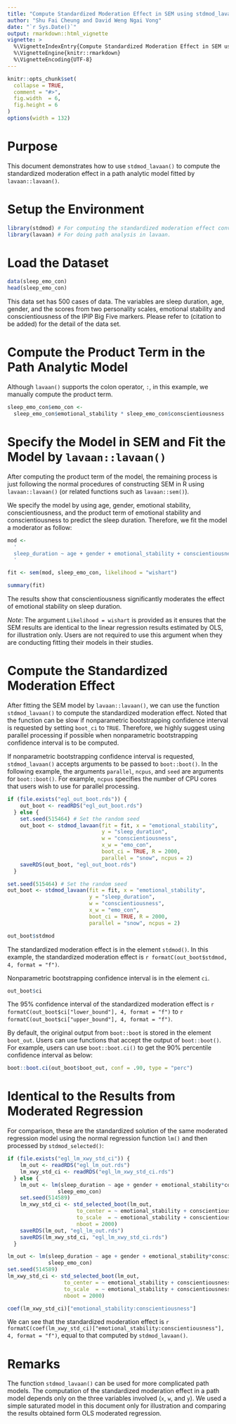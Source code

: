 ```yaml
---
title: "Compute Standardized Moderation Effect in SEM using stdmod_lavaan"
author: "Shu Fai Cheung and David Weng Ngai Vong"
date: "`r Sys.Date()`"
output: rmarkdown::html_vignette
vignette: >
  %\VignetteIndexEntry{Compute Standardized Moderation Effect in SEM using stdmod_lavaan}
  %\VignetteEngine{knitr::rmarkdown}
  %\VignetteEncoding{UTF-8}
---
```


```r
knitr::opts_chunk$set(
  collapse = TRUE,
  comment = "#>",
  fig.width  = 6, 
  fig.height = 6
)
options(width = 132)
```

# Purpose

This document demonstrates how to use `stdmod_lavaan()` to compute the
standardized moderation effect in a path analytic model fitted by `lavaan::lavaan()`.


# Setup the Environment

```r
library(stdmod) # For computing the standardized moderation effect conveniently
library(lavaan) # For doing path analysis in lavaan.
```

# Load the Dataset

```r
data(sleep_emo_con)
head(sleep_emo_con)
```

This data set has 500 cases of data. The variables are sleep duration, age,
gender,  and the scores from two personality scales, emotional stability and
conscientiousness of the IPIP Big Five markers. Please refer to
(citation to be added) for the detail of the data set.


# Compute the Product Term in the Path Analytic Model

Although `lavaan()` supports the colon operator, `:`, in this example,
we manually compute the product term.

```r
sleep_emo_con$emo_con <- 
  sleep_emo_con$emotional_stability * sleep_emo_con$conscientiousness
```

# Specify the Model in SEM and Fit the Model by `lavaan::lavaan()`

After computing the product term of the model, the remaining process is just
following the normal procedures of constructing SEM in R using `lavaan::lavaan()`
(or related functions such as `lavaan::sem()`).

We specify the model by using age, gender, emotional stability,
conscientiousness, and the product term of emotional stability and
conscientiousness to predict the sleep duration. Therefore, we fit the model
a moderator as follow: 

```r
mod <- 
  '
  sleep_duration ~ age + gender + emotional_stability + conscientiousness + emo_con
  '

fit <- sem(mod, sleep_emo_con, likelihood = "wishart")

summary(fit)
```

The results show that conscientiousness significantly moderates the effect of
emotional stability on sleep duration.

*Note*: The argument `Likelihood = wishart` is provided as it ensures that the
SEM results are identical to the linear regression results estimated by OLS,
for illustration only. Users are not required to use this argument when they
are conducting fitting their models in their studies.

# Compute the Standardized Moderation Effect

After fitting the SEM model by `lavaan::lavaan()`, we can use the function
`stdmod_lavaan()` to compute the standardized moderation effect. Noted that
the function can be slow if nonparametric bootstrapping confidence interval
is requested by setting `boot_ci` to `TRUE`. Therefore, we highly suggest
using parallel processing if possible when nonparametric bootstrapping
confidence interval is to be computed.

If nonparametric bootstrapping confidence interval is requested,
`stdmod_lavaan()` accepts arguments to be passed to `boot::boot()`.
In the following example, the arguments `parallel`, `ncpus`, and `seed`
are arguments for `boot::boot()`. For example, `ncpus` specifies the
number of CPU cores that users wish to use for parallel processing.


```r
if (file.exists("egl_out_boot.rds")) {
    out_boot <- readRDS("egl_out_boot.rds")
  } else {
    set.seed(515464) # Set the random seed
    out_boot <- stdmod_lavaan(fit = fit, x = "emotional_stability",
                              y = "sleep_duration",
                              w = "conscientiousness",
                              x_w = "emo_con",
                              boot_ci = TRUE, R = 2000,
                              parallel = "snow", ncpus = 2)
    saveRDS(out_boot, "egl_out_boot.rds")
  }
```

```r
set.seed(515464) # Set the random seed
out_boot <- stdmod_lavaan(fit = fit, x = "emotional_stability",
                          y = "sleep_duration",
                          w = "conscientiousness",
                          x_w = "emo_con",
                          boot_ci = TRUE, R = 2000,
                          parallel = "snow", ncpus = 2)
```

```r
out_boot$stdmod
```

The standardized moderation effect is in the element `stdmod()`. In this
example, the standardized moderation effect is 
`r formatC(out_boot$stdmod, 4, format = "f")`.

Nonparametric bootstrapping confidence interval is in the element `ci`.

```r
out_boot$ci
```

The 95% confidence interval of the standardized moderation effect is
`r formatC(out_boot$ci["lower_bound"], 4, format = "f")` to
`r formatC(out_boot$ci["upper_bound"], 4, format = "f")`.

By default, the original output from `boot::boot` is stored in the
element `boot_out`. Users can use functions that accept the output
of `boot::boot()`. For example, users can use `boot::boot.ci()`
to get the 90% percentile confidence interval as below:

```r
boot::boot.ci(out_boot$boot_out, conf = .90, type = "perc")
```

# Identical to the Results from Moderated Regression

For comparison, these are the standardized solution of the same moderated
regression model using the normal regression function `lm()` and then
processed by `stdmod_selected()`:

```r
if (file.exists("egl_lm_xwy_std_ci")) {
    lm_out <- readRDS("egl_lm_out.rds")
    lm_xwy_std_ci <- readRDS("egl_lm_xwy_std_ci.rds")
  } else {
    lm_out <- lm(sleep_duration ~ age + gender + emotional_stability*conscientiousness,
                sleep_emo_con)
    set.seed(514589)
    lm_xwy_std_ci <- std_selected_boot(lm_out,
                      to_center = ~ emotional_stability + conscientiousness + sleep_duration,
                      to_scale  = ~ emotional_stability + conscientiousness + sleep_duration,
                      nboot = 2000)
    saveRDS(lm_out, "egl_lm_out.rds")
    saveRDS(lm_xwy_std_ci, "egl_lm_xwy_std_ci.rds")
  }
```

```r
lm_out <- lm(sleep_duration ~ age + gender + emotional_stability*conscientiousness,
             sleep_emo_con)
set.seed(514589)
lm_xwy_std_ci <- std_selected_boot(lm_out,
                  to_center = ~ emotional_stability + conscientiousness + sleep_duration,
                  to_scale  = ~ emotional_stability + conscientiousness + sleep_duration,
                  nboot = 2000)
```

```r
coef(lm_xwy_std_ci)["emotional_stability:conscientiousness"]
```

We can see that the standardized moderation effect is
`r formatC(coef(lm_xwy_std_ci)["emotional_stability:conscientiousness"], 4, format = "f")`,
equal to that computed by `stdmod_lavaan()`.

# Remarks

The function `stdmod_lavaan()` can be used for more complicated path models.
The computation of the standardized moderation effect in a path model depends
only on the three variables involved (`x`, `w`, and `y`). We used a simple
saturated model in this document only for illustration and comparing the
results obtained form OLS moderated regression. 